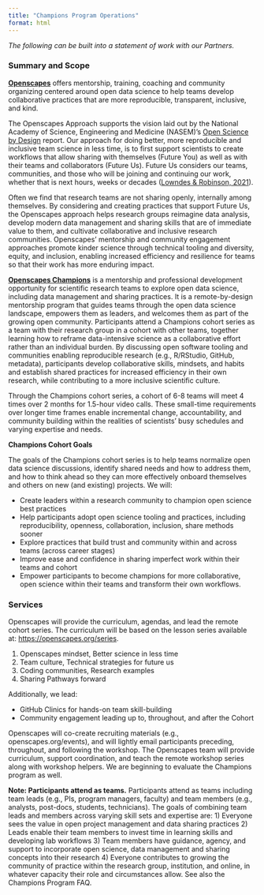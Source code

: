 ```yaml
---
title: "Champions Program Operations"
format: html
---
```


*The following can be built into a statement of work with our Partners.* 

### Summary and Scope

[**Openscapes**](https://www.openscapes.org/) offers mentorship, training, coaching and community organizing centered around open data science to help teams develop collaborative practices that are more reproducible, transparent, inclusive, and kind. 
 
The Openscapes Approach supports the vision laid out by the National Academy of Science, Engineering and Medicine (NASEM)’s [Open Science by Design](https://www.nap.edu/catalog/25116/open-science-by-design-realizing-a-vision-for-21st-century) report. Our approach for doing better, more reproducible and inclusive team science in less time, is to first support scientists to create workflows that allow sharing with themselves (Future You) as well as with their teams and collaborators (Future Us). Future Us considers our teams, communities, and those who will be joining and continuing our work, whether that is next hours, weeks or decades ([Lowndes & Robinson, 2021](https://www.openscapes.org/blog/2021/08/01/sortee-plenary/)). 

Often we find that research teams are not sharing openly, internally among themselves. By considering and creating practices that support Future Us, the Openscapes approach helps research groups reimagine data analysis, develop modern data management and sharing skills that are of immediate value to them, and cultivate collaborative and inclusive research communities. Openscapes’ mentorship and community engagement approaches promote kinder science through technical tooling and diversity, equity, and inclusion, enabling increased efficiency and resilience for teams so that their work has more enduring impact.

[**Openscapes Champions**](https://www.openscapes.org/champions) is a mentorship and professional development opportunity for scientific research teams to explore open data science, including data management and sharing practices. It is a remote-by-design mentorship program that guides teams through the open data science landscape, empowers them as leaders, and welcomes them as part of the growing open community. Participants attend a Champions cohort series as a team with their research group in a cohort with other teams, together learning how to reframe data-intensive science as a collaborative effort rather than an individual burden. By discussing open software tooling and communities enabling reproducible research (e.g., R/RStudio, GitHub, metadata), participants develop collaborative skills, mindsets, and habits and establish shared practices for increased efficiency in their own research, while contributing to a more inclusive scientific culture.
 
Through the Champions cohort series, a cohort of 6-8 teams will meet 4 times over 2 months for 1.5-hour video calls. These small-time requirements over longer time frames enable incremental change, accountability, and community building within the realities of scientists’ busy schedules and varying expertise and needs. 

**Champions Cohort Goals**  

The goals of the Champions cohort series is to help teams normalize open data science discussions, identify shared needs and how to address them, and how to think ahead so they can more effectively onboard themselves and others on new (and existing) projects. We will:    

- Create leaders within a research community to champion open science best practices 
- Help participants adopt open science tooling and practices, including reproducibility, openness, collaboration, inclusion, share methods sooner 
- Explore practices that build trust and community within and across teams (across career stages)
- Improve ease and confidence in  sharing imperfect work within their teams and cohort
- Empower participants to become champions for more collaborative, open science within their teams and transform their own workflows. 

### Services

Openscapes will provide the curriculum, agendas, and lead the remote cohort series. The curriculum will be based on the lesson series available at: <https://openscapes.org/series>. 

1. Openscapes mindset, Better science in less time
1. Team culture, Technical strategies for future us
1. Coding communities, Research examples
1. Sharing Pathways forward

Additionally, we lead: 

- GitHub Clinics for hands-on team skill-building
- Community engagement leading up to, throughout, and after the Cohort
 
Openscapes will co-create recruiting materials (e.g., openscapes.org/events), and will lightly email participants preceding, throughout, and following the workshop. The Openscapes team will provide curriculum, support coordination, and teach the remote workshop series along with workshop helpers. We are beginning to evaluate the Champions program as well.

**Note: Participants attend as teams.** Participants attend as teams including team leads (e.g., PIs, program managers, faculty) and team members (e.g., analysts, post-docs, students, technicians). The goals of combining team leads and members across varying skill sets and expertise are:
1)    Everyone sees the value in open project management and data sharing practices
2)    Leads enable their team members to invest time in learning skills and developing lab workflows
3)    Team members have guidance, agency, and support to incorporate open science, data management and sharing concepts into their research
4)    Everyone contributes to growing the community of practice within the research group, institution, and online, in whatever capacity their role and circumstances allow. See also the Champions Program FAQ.